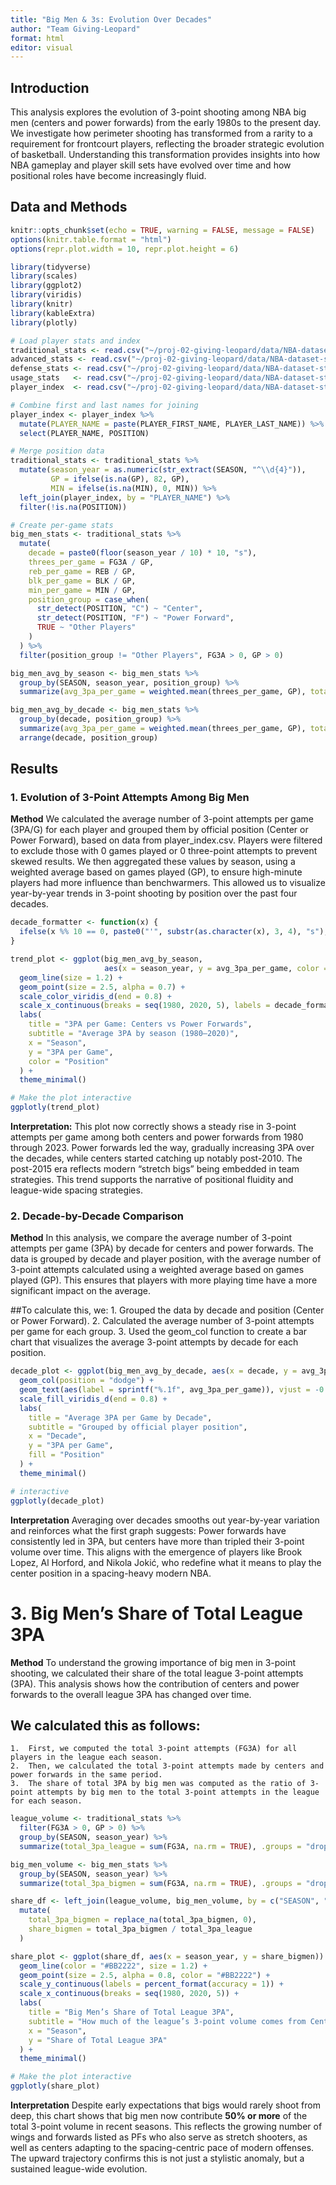```yaml
---
title: "Big Men & 3s: Evolution Over Decades"
author: "Team Giving-Leopard"
format: html
editor: visual
---
```


## Introduction

This analysis explores the evolution of 3-point shooting among NBA big men (centers and power forwards) from the early 1980s to the present day. We investigate how perimeter shooting has transformed from a rarity to a requirement for frontcourt players, reflecting the broader strategic evolution of basketball. Understanding this transformation provides insights into how NBA gameplay and player skill sets have evolved over time and how positional roles have become increasingly fluid.

## Data and Methods

```r
knitr::opts_chunk$set(echo = TRUE, warning = FALSE, message = FALSE)
options(knitr.table.format = "html")
options(repr.plot.width = 10, repr.plot.height = 6)

library(tidyverse)
library(scales)
library(ggplot2)
library(viridis)
library(knitr)
library(kableExtra)
library(plotly)
```

```r
# Load player stats and index
traditional_stats <- read.csv("~/proj-02-giving-leopard/data/NBA-dataset-stats-player-team-main/player/player_stats_traditionnal_rs.csv")
advanced_stats <- read.csv("~/proj-02-giving-leopard/data/NBA-dataset-stats-player-team-main/player/player_stats_advanced_rs.csv")
defense_stats <- read.csv("~/proj-02-giving-leopard/data/NBA-dataset-stats-player-team-main/player/player_stats_defense_rs.csv")
usage_stats   <- read.csv("~/proj-02-giving-leopard/data/NBA-dataset-stats-player-team-main/player/player_stats_usage_rs.csv")
player_index  <- read.csv("~/proj-02-giving-leopard/data/NBA-dataset-stats-player-team-main/player/player_index.csv")
```

```r
# Combine first and last names for joining
player_index <- player_index %>%
  mutate(PLAYER_NAME = paste(PLAYER_FIRST_NAME, PLAYER_LAST_NAME)) %>%
  select(PLAYER_NAME, POSITION)

# Merge position data
traditional_stats <- traditional_stats %>%
  mutate(season_year = as.numeric(str_extract(SEASON, "^\\d{4}")),
         GP = ifelse(is.na(GP), 82, GP),
         MIN = ifelse(is.na(MIN), 0, MIN)) %>%
  left_join(player_index, by = "PLAYER_NAME") %>%
  filter(!is.na(POSITION))

# Create per-game stats
big_men_stats <- traditional_stats %>%
  mutate(
    decade = paste0(floor(season_year / 10) * 10, "s"),
    threes_per_game = FG3A / GP,
    reb_per_game = REB / GP,
    blk_per_game = BLK / GP,
    min_per_game = MIN / GP,
    position_group = case_when(
      str_detect(POSITION, "C") ~ "Center",
      str_detect(POSITION, "F") ~ "Power Forward",
      TRUE ~ "Other Players"
    )
  ) %>%
  filter(position_group != "Other Players", FG3A > 0, GP > 0) 
```

```r
big_men_avg_by_season <- big_men_stats %>%
  group_by(SEASON, season_year, position_group) %>%
  summarize(avg_3pa_per_game = weighted.mean(threes_per_game, GP), total_players = n(), .groups = "drop")

big_men_avg_by_decade <- big_men_stats %>%
  group_by(decade, position_group) %>%
  summarize(avg_3pa_per_game = weighted.mean(threes_per_game, GP), total_players = n(), .groups = "drop") %>%
  arrange(decade, position_group)
```

## Results

### 1. Evolution of 3-Point Attempts Among Big Men

**Method** 
We calculated the average number of 3-point attempts per game (3PA/G) for each player and grouped them by official position (Center or Power Forward), based on data from player_index.csv. Players were filtered to exclude those with 0 games played or 0 three-point attempts to prevent skewed results.
We then aggregated these values by season, using a weighted average based on games played (GP), to ensure high-minute players had more influence than benchwarmers. This allowed us to visualize year-by-year trends in 3-point shooting by position over the past four decades.


```r
decade_formatter <- function(x) {
  ifelse(x %% 10 == 0, paste0("'", substr(as.character(x), 3, 4), "s"), "")
}

trend_plot <- ggplot(big_men_avg_by_season, 
                     aes(x = season_year, y = avg_3pa_per_game, color = position_group)) +
  geom_line(size = 1.2) +
  geom_point(size = 2.5, alpha = 0.7) +
  scale_color_viridis_d(end = 0.8) +
  scale_x_continuous(breaks = seq(1980, 2020, 5), labels = decade_formatter) +
  labs(
    title = "3PA per Game: Centers vs Power Forwards",
    subtitle = "Average 3PA by season (1980–2020)",
    x = "Season",
    y = "3PA per Game",
    color = "Position"
  ) +
  theme_minimal()

# Make the plot interactive
ggplotly(trend_plot)
```
**Interpretation:**
This plot now correctly shows a steady rise in 3-point attempts per game among both centers and power forwards from 1980 through 2023. Power forwards led the way, gradually increasing 3PA over the decades, while centers started catching up notably post-2010. The post-2015 era reflects modern "stretch bigs" being embedded in team strategies. This trend supports the narrative of positional fluidity and league-wide spacing strategies.

### 2. Decade-by-Decade Comparison

**Method**
In this analysis, we compare the average number of 3-point attempts per game (3PA) by decade for centers and power forwards. The data is grouped by decade and player position, with the average number of 3-point attempts calculated using a weighted average based on games played (GP). This ensures that players with more playing time have a more significant impact on the average.

##To calculate this, we:
	1.	Grouped the data by decade and position (Center or Power Forward).
	2.	Calculated the average number of 3-point attempts per game for each group.
	3.	Used the geom_col function to create a bar chart that visualizes the average 3-point attempts by decade for each position.
	
```r
decade_plot <- ggplot(big_men_avg_by_decade, aes(x = decade, y = avg_3pa_per_game, fill = position_group)) +
  geom_col(position = "dodge") +
  geom_text(aes(label = sprintf("%.1f", avg_3pa_per_game)), vjust = -0.5, position = position_dodge(0.9)) +
  scale_fill_viridis_d(end = 0.8) +
  labs(
    title = "Average 3PA per Game by Decade",
    subtitle = "Grouped by official player position",
    x = "Decade",
    y = "3PA per Game",
    fill = "Position"
  ) +
  theme_minimal()

# interactive
ggplotly(decade_plot)
```
**Interpretation**
Averaging over decades smooths out year-by-year variation and reinforces what the first graph suggests: Power forwards have consistently led in 3PA, but centers have more than tripled their 3-point volume over time. This aligns with the emergence of players like Brook Lopez, Al Horford, and Nikola Jokić, who redefine what it means to play the center position in a spacing-heavy modern NBA.




# 3. Big Men’s Share of Total League 3PA

**Method**
To understand the growing importance of big men in 3-point shooting, we calculated their share of the total league 3-point attempts (3PA). This analysis shows how the contribution of centers and power forwards to the overall league 3PA has changed over time.

## We calculated this as follows:
	1.	First, we computed the total 3-point attempts (FG3A) for all players in the league each season.
	2.	Then, we calculated the total 3-point attempts made by centers and power forwards in the same period.
	3.	The share of total 3PA by big men was computed as the ratio of 3-point attempts by big men to the total 3-point attempts in the league for each season.

```r
league_volume <- traditional_stats %>%
  filter(FG3A > 0, GP > 0) %>%
  group_by(SEASON, season_year) %>%
  summarize(total_3pa_league = sum(FG3A, na.rm = TRUE), .groups = "drop")

big_men_volume <- big_men_stats %>%
  group_by(SEASON, season_year) %>%
  summarize(total_3pa_bigmen = sum(FG3A, na.rm = TRUE), .groups = "drop")

share_df <- left_join(league_volume, big_men_volume, by = c("SEASON", "season_year")) %>% 
  mutate(
    total_3pa_bigmen = replace_na(total_3pa_bigmen, 0),
    share_bigmen = total_3pa_bigmen / total_3pa_league
  )

share_plot <- ggplot(share_df, aes(x = season_year, y = share_bigmen)) +
  geom_line(color = "#BB2222", size = 1.2) +
  geom_point(size = 2.5, alpha = 0.8, color = "#BB2222") +
  scale_y_continuous(labels = percent_format(accuracy = 1)) +
  scale_x_continuous(breaks = seq(1980, 2020, 5)) +
  labs(
    title = "Big Men’s Share of Total League 3PA",
    subtitle = "How much of the league’s 3-point volume comes from Centers and PFs?",
    x = "Season",
    y = "Share of Total League 3PA"
  ) +
  theme_minimal()

# Make the plot interactive
ggplotly(share_plot)
```
**Interpretation**
Despite early expectations that bigs would rarely shoot from deep, this chart shows that big men now contribute **50% or more** of the total 3-point volume in recent seasons. This reflects the growing number of wings and forwards listed as PFs who also serve as stretch shooters, as well as centers adapting to the spacing-centric pace of modern offenses. The upward trajectory confirms this is not just a stylistic anomaly, but a sustained league-wide evolution.
